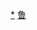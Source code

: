 <div style="position: relative" class="center">
{{Image label begin|image=Administrative Division Tai'an.png|width={{{1|767}}}|link=}} 
{{Image label|x=1540|y=470|scale={{{1|767}}}/2740|text=[[泰山区 (泰安市)|<span style="color: black;">'''泰山区'''</span>]]}}
{{Image label|x=1550|y=670|scale={{{1|767}}}/2740|text=[[岱岳区|<span style="color: black;">'''岱岳区'''</span>]]}}
{{Image label|x=1200|y=1080|scale={{{1|767}}}/2740|text=[[宁阳县|<span style="color: black;">'''宁阳县'''</span>]]}}
{{Image label|x=390|y=890|scale={{{1|767}}}/2740|text=[[东平县|<span style="color: black;">'''东平县'''</span>]]}}
{{Image label|x=2140|y=1020|scale={{{1|767}}}/2740|text=[[新泰市|<span style="color: black;">'''新泰市'''</span>]]}}
{{Image label|x=930|y=650|scale={{{1|767}}}/2740|text=[[肥城市|<span style="color: black;">'''肥城市'''</span>]]}}
</div>
<noinclude>
[[Category:泰安行政区划|*]]
[[Category:中华人民共和国地级行政区划图|鲁]]
</noinclude>